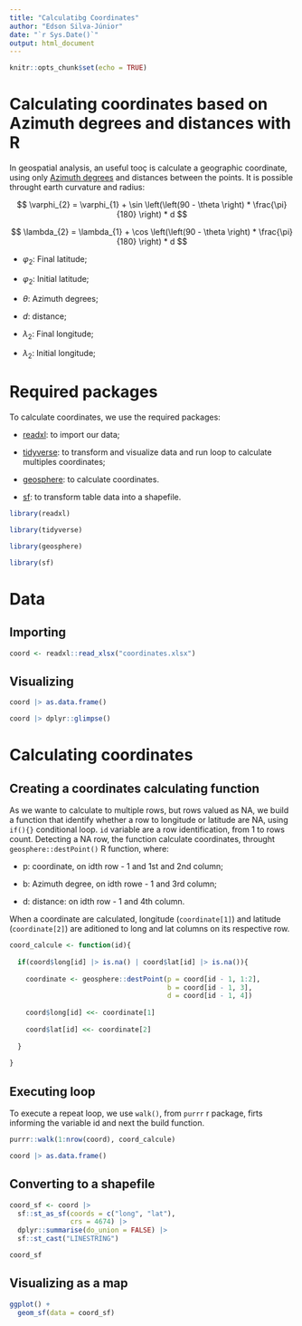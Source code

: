 ```yaml
---
title: "Calculatibg Coordinates"
author: "Edson Silva-Júnior"
date: "`r Sys.Date()`"
output: html_document
---
```


```r
knitr::opts_chunk$set(echo = TRUE)
```

# Calculating coordinates based on Azimuth degrees and distances with R

In geospatial analysis, an useful tooç is calculate a geographic coordinate, using only [Azimuth degrees](https://en.wikipedia.org/wiki/Azimuth#:~:text=The%20azimuth%20is%20the%20angle%20between%20the%20north%20vector%20and,mapping%2C%20mining%2C%20and%20ballistics) and distances between the points. It is possible throught earth curvature and radius:

$$
\varphi_{2} = \varphi_{1} + \sin \left(\left(90 - \theta \right) * \frac{\pi}{180} \right) * d
$$

$$
\lambda_{2} = \lambda_{1} + \cos \left(\left(90 - \theta \right) * \frac{\pi}{180} \right) * d
$$

- $\varphi_{2}$: Final latitude;

- $\varphi_{2}$: Initial latitude;

- $\theta$: Azimuth degrees;

- $d$: distance;

- $\lambda_{2}$: Final longitude;

- $\lambda_{2}$: Initial longitude;

# Required packages

To calculate coordinates, we use the required packages:

- [readxl](https://readxl.tidyverse.org): to import our data;

- [tidyverse](https://tidyverse.tidyverse.org/): to transform and visualize data and run loop to calculate multiples coordinates;

- [geosphere](https://readxl.tidyverse.org): to calculate coordinates.

- [sf](https://r-spatial.github.io/sf): to transform table data into a shapefile.

```r
library(readxl)

library(tidyverse)

library(geosphere)

library(sf)
```

# Data 

## Importing

```r
coord <- readxl::read_xlsx("coordinates.xlsx")
```

## Visualizing

```r
coord |> as.data.frame()

coord |> dplyr::glimpse()
```

# Calculating coordinates 

## Creating a coordinates calculating function

As we wante to calculate to multiple rows, but rows valued as NA, we build a function that identify whether a row to longitude or latitude are NA, using `if(){}` conditional loop. `id` variable are a row identification, from 1 to rows count. Detecting a NA row, the function calculate coordinates, throught `geosphere::destPoint()` R function, where:

- p: coordinate, on idth row - 1 and 1st and 2nd column;

- b: Azimuth degree, on idth rowe - 1 and 3rd column;

- d: distance: on idth row - 1 and 4th column.

When a coordinate are calculated, longitude (`coordinate[1]`) and latitude (`coordinate[2]`) are aditioned to long and lat columns on its respective row.

```r
coord_calcule <- function(id){
  
  if(coord$long[id] |> is.na() | coord$lat[id] |> is.na()){
    
    coordinate <- geosphere::destPoint(p = coord[id - 1, 1:2],
                                       b = coord[id - 1, 3],
                                       d = coord[id - 1, 4])
    
    coord$long[id] <<- coordinate[1]
    
    coord$lat[id] <<- coordinate[2]
    
  }
  
}
```

## Executing loop

To execute a repeat loop, we use `walk()`, from `purrr` r package, firts informing the variable id and next the build function.

```r
purrr::walk(1:nrow(coord), coord_calcule)

coord |> as.data.frame()
```

## Converting to a shapefile 

```r
coord_sf <- coord |> 
  sf::st_as_sf(coords = c("long", "lat"),
               crs = 4674) |> 
  dplyr::summarise(do_union = FALSE) |> 
  sf::st_cast("LINESTRING")

coord_sf
```

## Visualizing as a map

```r
ggplot() +
  geom_sf(data = coord_sf)
```

